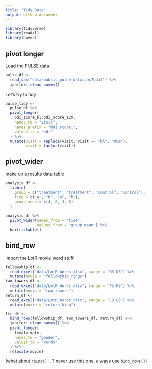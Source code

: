 ```yaml
---
title: "Tidy Data"
output: github_document
---
```




```r
library(tidyverse)
library(readxl)
library(haven)
```

## pivot longer

Load the PULSE data

```r
pulse_df <- 
  read_sas("data/public_pulse_data.sas7bdat") %>% 
  janitor::clean_names()
```

Let's try to tidy

```r
pulse_tidy <- 
  pulse_df %>% 
  pivot_longer(
    bdi_score_bl:bdi_score_12m,
    names_to = "visit",
    names_prefix = "bdi_score_",
    values_to = "bdi"
  ) %>% 
  mutate(visit = replace(visit, visit == "bl", "00m"),
         visit = factor(visit))
```

## pivot_wider

make up a results data table

```r
analysis_df <- 
  tibble(
    group = c("treatment", "treatment", "control", "control"),
    time = c("a", "b", "a", "b"),
    group_mean = c(4, 8, 3, 6)
  )

analysis_df %>% 
  pivot_wider(names_from = "time",
              values_from = "group_mean") %>% 
  knitr::kable()
```


## bind_row

import the LotR movie word stuff

```r
fellowship_df <- 
  read_excel("data/LotR_Words.xlsx", range = "B3:D6") %>% 
  mutate(movie = "fellowship_rings")
two_towers_df <- 
  read_excel("data/LotR_Words.xlsx", range = "F3:H6") %>% 
  mutate(movie = "two_towers")
return_df <- 
  read_excel("data/LotR_Words.xlsx", range = "J3:L6") %>% 
  mutate(movie = "return_king")

ltr_df <-
  bind_rows(fellowship_df, two_towers_df, return_df) %>% 
  janitor::clean_names() %>% 
  pivot_longer(
    female:male,
    names_to = "gender",
    values_to = "words"
  ) %>% 
  relocate(movie)
```

(what about `rbind()` ...? never use this one. always use `bind_rows()`)
